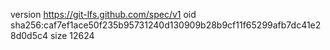 version https://git-lfs.github.com/spec/v1
oid sha256:caf7ef1ace50f235b95731240d130909b28b9cf11f65299afb7dc41e28d0d5c4
size 12624
